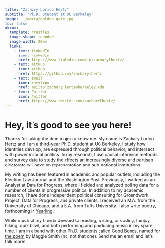 ```yaml
---
title: "Zachary Lorico Hertz"
subtitle: "Ph.D. Student at UC Berkeley"
image: ../media/golden_gate.jpg
toc: false
about: 
  template: trestles
  image-shape: rounded
  image-width: 20em
  links:
    - text: LinkedIn
      icon: linkedin
      href: https://www.linkedin.com/in/zacharylhertz/
    - text: GitHub
      icon: github
      href: https://github.com/zacharylhertz
    - text: Email
      icon: envelope
      href: mailto:zachary_hertz@berkeley.edu
    - text: Twitter
      icon: twitter
      href: https://www.twitter.com/zacharylhertz/
---
```


# Hey, it's good to see you here!

Thanks for taking the time to get to know me. My name is Zachary Lorico Hertz and I am a third-year Ph.D. student at UC Berkeley. I study how identities develop, are expressed through political behavior, and intersect with power in local politics. In my research, I use causal inference methods and survey data to study the effects an increasingly diverse and partisan electorate will have on representation and sub-national institutions.

My writing has been featured in academic and popular outlets, including the Election Law Journal and the Washington Post. Previously, I worked as an Analyst at Data for Progress, where I fielded and analyzed polling data for a number of clients in progressive politics. In addition to my academic research, I have done independent political consulting for Groundwork Project, Data for Progress, and private clients. I received an M.A. from the University of Chicago, and a B.A. from Tufts University. I also write poetry, forthcoming in [Yearling](https://workhorsewriters.com/feedback/).

While much of my time is devoted to reading, writing, or coding, I enjoy hiking, quiz bowl, and both performing and producing music in my spare time. I am in a band with other Ph.D. students called [Good Bones](https://www.instagram.com/goodbones_band/), named for [the poem](https://www.poetryfoundation.org/poems/89897/good-bones) by Maggie Smith (no, not that one). Send me an email and let's talk more!
